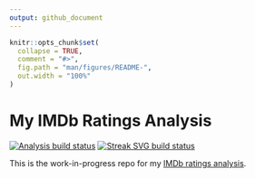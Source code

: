 ```yaml
---
output: github_document
---
```


<!-- README.md is generated from README.Rmd. Please edit that file -->

```r
knitr::opts_chunk$set(
  collapse = TRUE,
  comment = "#>",
  fig.path = "man/figures/README-",
  out.width = "100%"
)
```

# My IMDb Ratings Analysis

<!-- badges: start -->
[![Analysis build status](https://github.com/mcanouil/imdb_ratings/workflows/render-analysis/badge.svg)](https://github.com/mcanouil/imdb_ratings/actions)
[![Streak SVG build status](https://github.com/mcanouil/imdb_ratings/workflows/build-streak/badge.svg)](https://github.com/mcanouil/imdb_ratings/actions)
<!-- badges: end -->

This is the work-in-progress repo for my [IMDb ratings analysis](https://m.canouil.fr/imdb_ratings).

